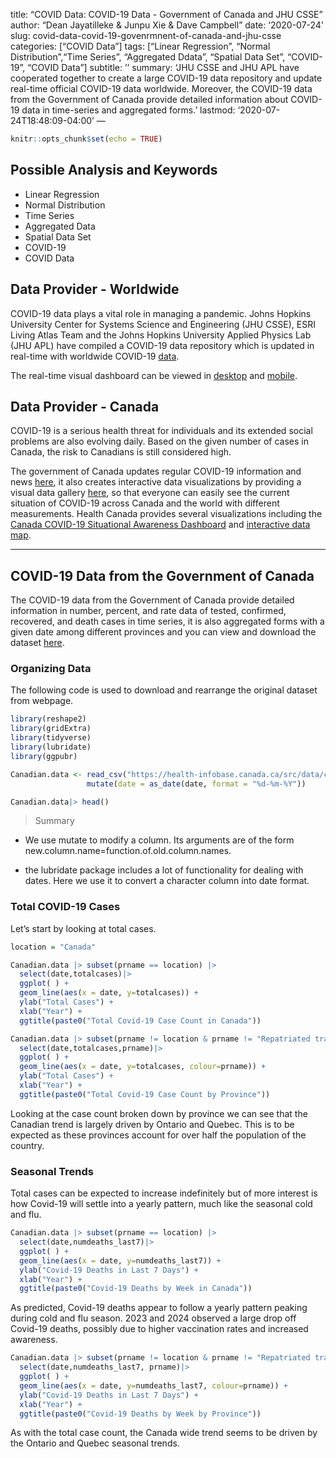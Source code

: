 title: "COVID Data: COVID-19 Data - Government of Canada and JHU CSSE"
author: "Dean Jayatilleke & Junpu Xie & Dave Campbell"
date: '2020-07-24'
slug: covid-data-covid-19-govenrmnent-of-canada-and-jhu-csse
categories: ["COVID Data"]
tags: ["Linear Regression", "Normal Distribution","Time Series", "Aggregated Ddata", "Spatial Data Set", "COVID-19", "COVID Data"]
subtitle: ''
summary: 'JHU CSSE and JHU APL have cooperated together to create a large COVID-19 data repository and update real-time official COVID-19 data worldwide. Moreover, the COVID-19 data from the Government of Canada provide detailed information about COVID-19 data in time-series and aggregated forms.'
lastmod: '2020-07-24T18:48:09-04:00'
---

```{r setup, include=FALSE}
knitr::opts_chunk$set(echo = TRUE)
```

## Possible Analysis and Keywords
- Linear Regression
- Normal Distribution
- Time Series
- Aggregated Data
- Spatial Data Set
- COVID-19
- COVID Data

## Data Provider - Worldwide 

COVID-19 data plays a vital role in managing a pandemic. Johns Hopkins University Center for Systems Science and Engineering (JHU CSSE), ESRI Living Atlas Team and the Johns Hopkins University Applied Physics Lab (JHU APL) have compiled a COVID-19 data repository which is updated in real-time with worldwide COVID-19 [data](https://github.com/CSSEGISandData/COVID-19).

The real-time visual dashboard can be viewed in [desktop](https://www.arcgis.com/apps/opsdashboard/index.html#/bda7594740fd40299423467b48e9ecf6) and [mobile](http://www.arcgis.com/apps/opsdashboard/index.html#/85320e2ea5424dfaaa75ae62e5c06e61).

## Data Provider - Canada

COVID-19 is a serious health threat for individuals and its extended social problems are also evolving daily. Based on the given number of cases in Canada, the risk to Canadians is still considered high. 

The government of Canada updates regular COVID-19 information and news [here](https://www.canada.ca/en/public-health/services/diseases/coronavirus-disease-covid-19.html), it also creates interactive data visualizations by providing a visual data gallery [here](https://health-infobase.canada.ca/covid-19/visual-data-gallery/), so that everyone can easily see the current situation of COVID-19 across Canada and the world with different measurements. Health Canada provides several visualizations including the [Canada COVID-19 Situational Awareness Dashboard](https://experience.arcgis.com/experience/2f1a13ca0b29422f9b34660f0b705043/?fbclid=IwAR0k_pf1jxwanqldeaZy0-1bao8njVXrz6A3-ejp72Kyh4Qcj0MrE72lgdo) and [interactive data map](https://www.canada.ca/en/public-health/services/diseases/2019-novel-coronavirus-infection.html).

***

## COVID-19 Data from the Government of Canada

The COVID-19 data from the Government of Canada provide detailed information in number, percent, and rate data of tested, confirmed, recovered, and death cases in time series, it is also aggregated forms with a given date among different provinces and you can view and download the dataset [here](https://health-infobase.canada.ca/src/data/covidLive/covid19.csv).

### Organizing Data

The following code is used to download and rearrange the original dataset from webpage.

```{r ontario}

library(reshape2)
library(gridExtra)
library(tidyverse)
library(lubridate)
library(ggpubr)

Canadian.data <- read_csv("https://health-infobase.canada.ca/src/data/covidLive/covid19.csv") |> 
                 mutate(date = as_date(date, format = "%d-%m-%Y"))

Canadian.data|> head()
```

> Summary

*  We use mutate to modify a column.  Its arguments are of the form new.column.name=function.of.old.column.names.

* the lubridate package includes a lot of functionality for dealing with dates.  Here we use it to convert a character column into date format.

### Total COVID-19 Cases

Let's start by looking at total cases.

```{r totalcases, cache = TRUE, warning = FALSE}

location = "Canada"

Canadian.data |> subset(prname == location) |>
  select(date,totalcases)|>
  ggplot( ) +
  geom_line(aes(x = date, y=totalcases)) +
  ylab("Total Cases") +
  xlab("Year") +
  ggtitle(paste0("Total Covid-19 Case Count in Canada"))

Canadian.data |> subset(prname != location & prname != "Repatriated travellers") |>
  select(date,totalcases,prname)|>
  ggplot( ) +
  geom_line(aes(x = date, y=totalcases, colour=prname)) +
  ylab("Total Cases") +
  xlab("Year") +
  ggtitle(paste0("Total Covid-19 Case Count by Province"))

```

Looking at the case count broken down by province we can see that the Canadian trend is largely driven by Ontario and Quebec. This is to be expected as these provinces account for over half the population of the country.  

### Seasonal Trends

Total cases can be expected to increase indefinitely but of more interest is how Covid-19 will settle into a yearly pattern, much like the seasonal cold and flu.

```{r canada yearly trends}

Canadian.data |> subset(prname == location) |>
  select(date,numdeaths_last7)|>
  ggplot( ) +
  geom_line(aes(x = date, y=numdeaths_last7)) +
  ylab("Covid-19 Deaths in Last 7 Days") +
  xlab("Year") +
  ggtitle(paste0("Covid-19 Deaths by Week in Canada"))

```

As predicted, Covid-19 deaths appear to follow a yearly pattern peaking during cold and flu season. 2023 and 2024 observed a large drop off Covid-19 deaths, possibly due to higher vaccination rates and increased awareness. 

```{r provincial yearly trends}

Canadian.data |> subset(prname != location & prname != "Repatriated travellers") |>
  select(date,numdeaths_last7, prname)|>
  ggplot( ) +
  geom_line(aes(x = date, y=numdeaths_last7, colour=prname)) +
  ylab("Covid-19 Deaths in Last 7 Days") +
  xlab("Year") +
  ggtitle(paste0("Covid-19 Deaths by Week by Province"))

```

As with the total case count, the Canada wide trend seems to be driven by the Ontario and Quebec seasonal trends. 
